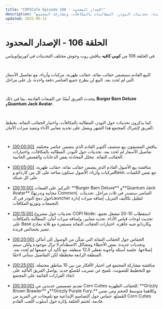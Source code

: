 ```yaml
---
title: "COPICafe Episode 106 - الإصدار المحدود"
description: "ملخص وتحليل تفصيلي لحلقة كوبي كافيه 106 التي تتناول خطط البيع المرحلي في أكتوبر، الحقائب النفاثة، الحقائب الظهرية، المركبات، الأزياء، القبعات الجديدة، تحديثات النودز، المطالبات بالمكافآت، ومشاركة المجتمع."
updated: 2025-09-12
---
```


# الحلقة 106 - <span className="text-orange-500">الإصدار المحدود</span>  

في الحلقة 106 من **كوبي كافيه** يناقش روب وجوش مختلف التحديثات في *كورنوكوبياس.*  

</br>  

البيع القادم سيتضمن حقائب نفاثة، حقائب ظهرية، مركبات وأزياء، مع تفاصيل الأسعار التي لم تُحدد بعد. البيع لن يطرح جميع العناصر دفعة واحدة، بل على مراحل.  

</br>  

يتحدث الفريق أيضًا عن القبعات القادمة، بما في ذلك **Burger Barn Deluxe** و**Quantum Jack Avatar.**  

</br>  

كما يذكرون تحديثات حول النودز، المطالبة بالمكافآت، واختبار الحقائب النفاثة. يخطط الفريق لإشراك المجتمع هذا الشهر ويعمل على تحديد معايير الأداء وتنفيذ ميزات الأمان.  

</br>  

<ul className="styled-list">
  <li>
    <a href="https://youtube.com/watch?v=ePtf35qSEcA&t=0" class="text-orange-500">[00:00:00]</a>  
    يناقش المضيفون بيع منتصف أكتوبر القادم الذي يتضمن عناصر مختلفة. تفاصيل الأسعار لم تُحدد بعد. تحديثات حول النودز، المطالبة بالمكافآت، واختبارات الحقائب النفاثة. تتخلل المحادثة بعض الدعابات والقصص الجانبية.
  </li>

</br>  

  <li>
    <a href="https://youtube.com/watch?v=ePtf35qSEcA&t=300" class="text-orange-500">[00:05:00]</a>  
    مناقشة بيع الأصول القادم الذي يتضمن حقائب نفاثة، حقائب ظهرية، مركبات وأزياء. الأصول ستكون متاحة على كل من كاردانو وBase، مع نفس الكميات على كل شبكة.
  </li>

</br>  

  <li>
    <a href="https://youtube.com/watch?v=ePtf35qSEcA&t=600" class="text-orange-500">[00:10:00]</a>  
    التركيز على القبعات: **Burger Barn Deluxe** و**Quantum Jack Avatar** (مجانية وندرتها Common). العناصر ستصدر في ثلاث مراحل. تحديثات حول دمج النودز في الـLauncher لتقليل تكاليف التنزيل، إضافة ميزات إدارة التجمعات وتوزيع المكافآت.
  </li>

</br>  

  <li>
    <a href="https://youtube.com/watch?v=ePtf35qSEcA&t=900" class="text-orange-500">[00:15:00]</a>  
    تحديثات حول مشروع COPI Node: استقطاب 10-20 مشغل تجمع، تحديث لوحات قياس الأداء، تحديد معايير، وإضافة ميزات أمان. المطالبة بالمكافآت على Base وكاردانو شبه جاهزة. اختبارات الحقائب النفاثة مستمرة مع ثلاثة نماذج تتميز بخصائص فريدة.
  </li>

</br>  

  <li>
    <a href="https://youtube.com/watch?v=ePtf35qSEcA&t=1200" class="text-orange-500">[00:20:00]</a>  
    الحماس حول الحقائب النفاثة التي تمكّن من الوصول إلى أماكن وتحديات جديدة. بعض الأخطاء ومشاكل الاصطدام لا تزال موجودة ولكن سيتم إصلاحها. جلسة أسئلة وأجوبة تغطي الـ12 منطقة، مع تأكيد أن جميعها لم تُحدد بعد. المنطقة الرابعة مخططة لكن التفاصيل ستأتي لاحقًا.
  </li>

</br>  

  <li>
    <a href="https://youtube.com/watch?v=ePtf35qSEcA&t=1500" class="text-orange-500">[00:25:00]</a>  
    مناقشة مشاركة المجتمع في اختيار الأفكار من بين 10 مناطق محتملة، مع التخطيط للتصويت. تلميح عن تسريب لمُصنّع جديد. يواصل الفريق التأكيد على اتخاذ القرارات القائمة على المجتمع.
  </li>

</br>  

  <li>
    <a href="https://youtube.com/watch?v=ePtf35qSEcA&t=1800" class="text-orange-500">[00:30:00]</a>  
    تقديم تصميمين جديدين من Corn Cuties للحقائب الظهرية: **Grizzly Brown Brawler** و**Grizzly Purple Fury،** وكلاهما متوسط الحجم ومن نفس المُصنّع. حماس حول التصاميم الإبداعية مع تلميحات عن المزيد من Corn Cuties قادمة. تُختتم الحلقة بإثارة حول أسلوب اللعب القادم.
  </li>
</ul>
